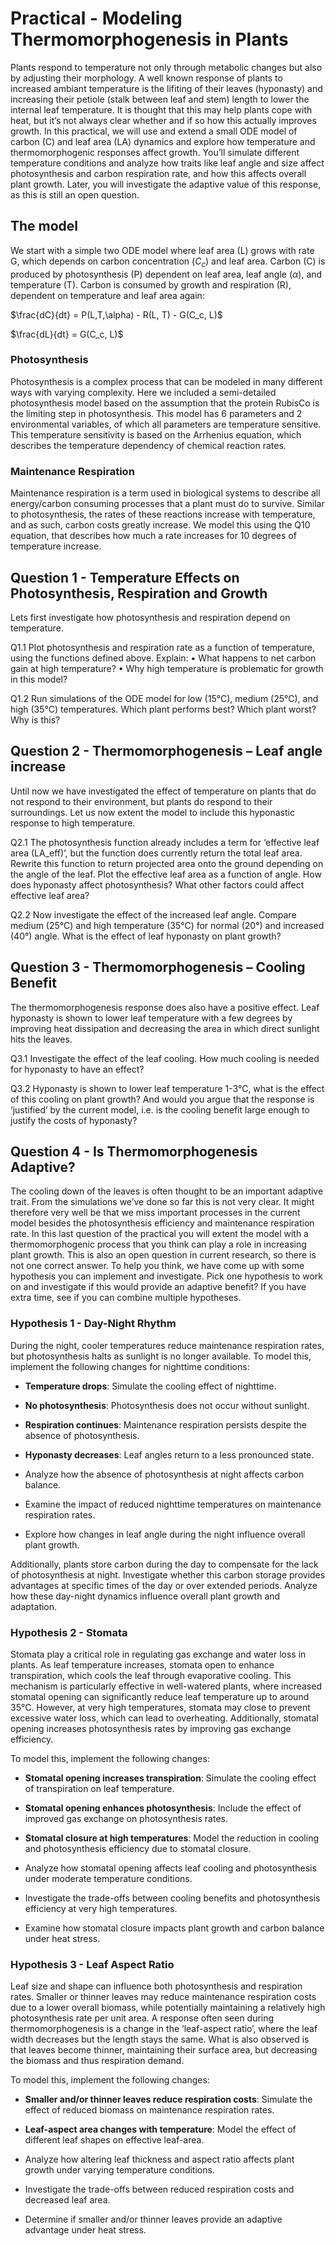 # Practical -  Modeling Thermomorphogenesis in Plants

Plants respond to temperature not only through metabolic changes but also by adjusting their morphology. A well known response of plants to increased ambiant temperature is the lifiting of their leaves (hyponasty) and  increasing their petiole (stalk between leaf and stem) length to lower the internal leaf temperature. It is thought that this may help plants cope with heat, but it's not always clear whether and if so how this actually improves growth.
In this practical, we will use and extend a small ODE model of carbon (C) and leaf area (LA) dynamics and explore how temperature and thermomorphogenic responses affect growth. 
You'll simulate different temperature conditions and analyze how traits like leaf angle and size affect photosynthesis and carbon respiration rate,  and how this affects overall plant growth. Later, you will investigate the adaptive value of this response, as this is still an open question.

## The model
We start with a simple two ODE model where leaf area (L) grows with rate G, which depends on carbon concentration ($C_c$) and leaf area. Carbon (C) is produced by photosynthesis (P) dependent on leaf area, leaf angle ($\alpha$), and temperature (T). Carbon is consumed by growth and respiration (R), dependent on temperature and leaf area again:

 $\frac{dC}{dt} = P(L,T,\alpha) - R(L, T) - G(C_c, L)$ 
 
 $\frac{dL}{dt} = G(C_c, L)$


### Photosynthesis
Photosynthesis is a complex process that can be modeled in many different ways with varying complexity. Here we included a semi-detailed photosynthesis model based on the assumption that the protein RubisCo is the limiting step in photosynthesis. This model has 6 parameters and 2 environmental variables, of which all parameters are temperature sensitive. This temperature sensitivity is based on the Arrhenius equation, which describes the temperature dependency of chemical reaction rates.

### Maintenance Respiration
Maintenance respiration is a term used in biological systems to describe all energy/carbon consuming processes that a plant must do to survive. Similar to photosynthesis, the rates of these reactions increase with temperature, and as such, carbon costs greatly increase. We model this using the Q10 equation, that describes how much a rate increases for 10 degrees of temperature increase.

## Question 1 - Temperature Effects on Photosynthesis, Respiration and Growth
Lets first investigate how photosynthesis and respiration depend on temperature.

Q1.1 Plot photosynthesis and respiration rate as a function of temperature, using the functions defined above. Explain: 
    • What happens to net carbon gain at high temperature?
    • Why high temperature is problematic for growth in this model?

Q1.2 Run simulations of the ODE model for low (15°C), medium (25°C), and high (35°C) temperatures. Which plant performs best? Which plant worst? Why is this?

## Question 2 - Thermomorphogenesis – Leaf angle increase 
Until now we have investigated the effect of temperature on plants that do not respond to their environment, but plants do respond to their surroundings. Let us now extent the model to include this hyponastic response to high temperature.

Q2.1 The photosynthesis function already includes a term for ‘effective leaf area (LA_eff)’, but the function does currently return the total leaf area. Rewrite this function to return projected area onto the ground depending on the angle of the leaf. Plot the effective leaf area as a function of angle. How does hyponasty affect photosynthesis? What other factors could affect effective leaf area?

Q2.2 Now investigate the effect of the increased leaf angle. Compare medium (25°C) and high temperature (35°C) for normal (20°) and increased (40°) angle. What is the effect of leaf hyponasty on plant growth?

## Question 3 - Thermomorphogenesis – Cooling Benefit
The thermomorphogenesis response does also have a positive effect. Leaf hyponasty is shown to lower leaf temperature with a few degrees by improving heat dissipation and decreasing the area in which direct sunlight hits the leaves.

Q3.1 Investigate the effect of the leaf cooling. How much cooling is needed for hyponasty to have an effect? 

Q3.2 Hyponasty is shown to lower leaf temperature 1-3°C, what is the effect of this cooling on plant growth? And would you argue that the response is ‘justified’ by the current model, i.e. is the cooling benefit large enough to justify the costs of hyponasty?

## Question 4 - Is Thermomorphogenesis Adaptive?
The cooling down of the leaves is often thought to be an important adaptive trait. From the simulations we've done so far this is not very clear.
It might therefore very well be that we miss important processes in the current model besides the photosynthesis efficiency and maintenance respiration rate. 
In this last question of the practical you will extent the model with a thermomorphogenic process that you think can play a role in increasing plant growth.
This is also an open question in current research, so there is not one correct answer. To help you think, we have come up with some hypothesis you can implement and investigate.
Pick one hypothesis to work on and investigate if this would provide an adaptive benefit? If you have extra time, see if you can combine multiple hypotheses.


### Hypothesis 1 - Day-Night Rhythm
During the night, cooler temperatures reduce maintenance respiration rates, but photosynthesis halts as sunlight is no longer available. To model this, implement the following changes for nighttime conditions:

- **Temperature drops**: Simulate the cooling effect of nighttime.
- **No photosynthesis**: Photosynthesis does not occur without sunlight.
- **Respiration continues**: Maintenance respiration persists despite the absence of photosynthesis.
- **Hyponasty decreases**: Leaf angles return to a less pronounced state.

- Analyze how the absence of photosynthesis at night affects carbon balance.
- Examine the impact of reduced nighttime temperatures on maintenance respiration rates.
- Explore how changes in leaf angle during the night influence overall plant growth.

Additionally, plants store carbon during the day to compensate for the lack of photosynthesis at night. Investigate whether this carbon storage provides advantages at specific times of the day or over extended periods. 
Analyze how these day-night dynamics influence overall plant growth and adaptation.

### Hypothesis 2 - Stomata
Stomata play a critical role in regulating gas exchange and water loss in plants. As leaf temperature increases, 
stomata open to enhance transpiration, which cools the leaf through evaporative cooling. 
This mechanism is particularly effective in well-watered plants, where increased stomatal opening can significantly reduce leaf 
temperature up to around 35°C. However, at very high temperatures, 
stomata may close to prevent excessive water loss, which can lead to overheating. 
Additionally, stomatal opening increases photosynthesis rates by improving gas exchange efficiency.

To model this, implement the following changes:

- **Stomatal opening increases transpiration**: Simulate the cooling effect of transpiration on leaf temperature.
- **Stomatal opening enhances photosynthesis**: Include the effect of improved gas exchange on photosynthesis rates.
- **Stomatal closure at high temperatures**: Model the reduction in cooling and photosynthesis efficiency due to stomatal closure.

- Analyze how stomatal opening affects leaf cooling and photosynthesis under moderate temperature conditions.
- Investigate the trade-offs between cooling benefits and photosynthesis efficiency at very high temperatures.
- Examine how stomatal closure impacts plant growth and carbon balance under heat stress.

### Hypothesis 3 - Leaf Aspect Ratio
Leaf size and shape can influence both photosynthesis and respiration rates. Smaller or thinner leaves may reduce maintenance respiration costs due to a lower overall biomass, while potentially maintaining a relatively high photosynthesis rate per unit area. A response often seen during thermomorphogenesis is a change in the 'leaf-aspect ratio', where the leaf width decreases but the length stays the same. What is also observed is that leaves become thinner, maintaining their surface area, but decreasing the biomass and thus respiration demand. 

To model this, implement the following changes:

- **Smaller and/or thinner leaves reduce respiration costs**: Simulate the effect of reduced biomass on maintenance respiration rates.
- **Leaf-aspect area changes with temperature**: Model the effect of different leaf shapes on effective leaf-area.

- Analyze how altering leaf thickness and aspect ratio affects plant growth under varying temperature conditions.
- Investigate the trade-offs between reduced respiration costs and decreased leaf area.
- Determine if smaller and/or thinner leaves provide an adaptive advantage under heat stress.


